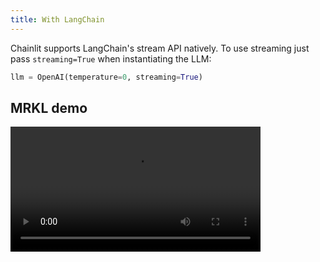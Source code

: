 ```yaml
---
title: With LangChain
---
```


Chainlit supports LangChain's stream API natively. To use streaming just pass `streaming=True` when instantiating the LLM:

```python
llm = OpenAI(temperature=0, streaming=True)
```

## MRKL demo
<video controls height="200" src="https://chainlit-cloud.s3.eu-west-3.amazonaws.com/docs/langchain_streaming.mp4?response-content-disposition=inline&X-Amz-Security-Token=IQoJb3JpZ2luX2VjEEsaCWV1LXdlc3QtMyJIMEYCIQCRErM05YMuE4XLkIlgIx5rlrLKLpKjwNr63YH2VOzwIwIhANm5d%2FS61kUn8lCFsaPAplfKFSQ%2BGPUaVTN88QIoepBPKugCCEQQAxoMNjI4NDc2NzY0MjE5IgxJJrF1OdhEejDlkdYqxQJrcuIE3sVMSES6ahSj%2FN6ubImDMe4CT7o%2FBQ7Jle1%2FP9FHR5zGZuT40cfwhknymqs19rSaje75XR37zkCcX1hpopKvvmI872bJZ%2BC9cKjXGxmzurDQjo3AgM7mtvmYKGx2JI5LNYhkVdBYPe%2Ff3vLBlOWJKNBivjF4gk8SpEfnx8iKhGk4SGTsVhE3FwOk8E6OnEklBdnkpaH4%2BsYaH1VYLMPuZ5%2BD7y%2Fb0s1tAQasuF0Db1ejfpxyEdekJsKtzTQUpmpas9WL02%2F4Ej6hKvy8TF7XVuN3DhRwgU%2FD7VgussSHTwgFtCcXGDPsXhwvzUpFKNVNy2ixpVZe6E7B9EfKrJn6R6%2F%2F%2BHz6PHSfS44MKCd7A5AQXcPZ41HXiRfMh4OCGbGHQTWKVNHrPRkk%2BYic%2BvAqhXtE0CprKv3%2FAKKxDGvd%2FPE%2BMMXQ9KEGOrICNFaKKARtYXfdorRCqSH%2Bc62I3Y6llpg4IXi8MM%2Fv9B5qXJhfsR3KkN9bEKNGh282pLhMNYS3Rj2D2UCf2oKOwIqh%2FiRMueCnORimuKMEx0nBvgL5PDDLgVOezS1vncWZybn8VlT8f60jZCpHeCFaYJNtJNHwbUqipG%2Bf%2BFX144eLQQ6bkqb9FZIZiU9CAjgUX%2FOhSNIH74SVjYEcSK92zTsVc9tq3yU8PeqT5011Ll1dw9XX4cSqB4nmt8UuRyuUuMIFEYVJHmn%2FVDbZsDwfLmVCrw84wVMGZ4sctUrPU8KABa7u%2BGeU6rsmhkrRxa9CD8VQL5yegcs0LpXa3pp5XPU8XAJ79WeBmKljQm66iGFXz7mpU0mDhhgXjio5AEdjmyezmj4OYd9RdJhVGv2A2aZH&X-Amz-Algorithm=AWS4-HMAC-SHA256&X-Amz-Date=20230417T110744Z&X-Amz-SignedHeaders=host&X-Amz-Expires=300&X-Amz-Credential=ASIAZEVBCMA5RFC2ELBY%2F20230417%2Feu-west-3%2Fs3%2Faws4_request&X-Amz-Signature=fddcb3ec5d89ada9b6099ba6c68fc95d3256f35f5dc042d0ce168fb87561f38f" />



